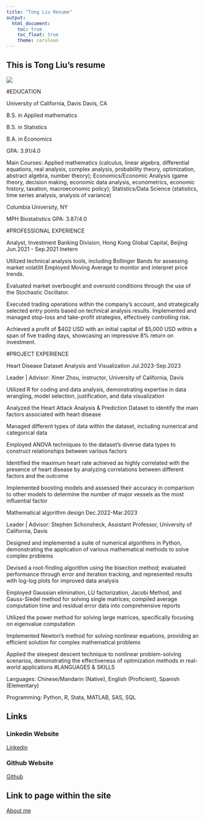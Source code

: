 ```yaml
---
title: "Tong Liu Resume"
output: 
  html_document:
    toc: true
    toc_float: true
    theme: cerulean
---
```


## This is Tong Liu's resume
![](images/tlimg.jpg)

#EDUCATION	

University of California, Davis Davis, CA

B.S. in Applied mathematics

B.S. in Statistics

B.A. in Economics

GPA: 3.91/4.0

Main Courses: Applied mathematics (calculus, linear algebra, differential equations, real analysis, complex analysis, probability theory, optimization, abstract algebra, number theory); Economics/Economic Analysis (game theory, decision making, economic data analysis, econometrics, economic history, taxation, macroeconomic policy); Statistics/Data Science (statistics, time series analysis, analysis of variance)

Columbia University, NY

MPH Biostatistics GPA: 3.87/4.0

#PROFESSIONAL EXPERIENCE	

Analyst, Investment Banking Division, Hong Kong Global Capital, Beijing    	Jun.2021 - Sep.2021 Inetern	

Utilized technical analysis tools, including Bollinger Bands for assessing market volatilit
Employed Moving Average to monitor and interpret price trends.

Evaluated market overbought and oversold conditions through the use of the Stochastic Oscillator.

Executed trading operations within the company's account, and strategically  selected entry points based on technical analysis results.
Implemented and managed stop-loss and take-profit strategies, effectively controlling risk.

Achieved a profit of $402 USD with an initial capital of $5,000 USD within a span of five trading days, showcasing an impressive 8% return on investment.

#PROJECT EXPERIENCE

Heart Disease Dataset Analysis and Visualization      	Jul.2023-Sep.2023

Leader | Advisor: Xiner Zhou, instructor, University of California, Davis

Utilized R for coding and data analysis, demonstrating expertise in data wrangling, model selection, justification, and data visualization

Analyzed the Heart Attack Analysis & Prediction Dataset to identify the main factors associated with heart disease

Managed different types of data within the dataset, including numerical and categorical data

Employed ANOVA techniques to the dataset's diverse data types to construct relationships between various factors

Identified the maximum heart rate achieved as highly correlated with the presence of heart disease by analyzing correlations between different factors and the outcome

Implemented boosting models and assessed their accuracy in comparison to other models to determine the number of major vessels as the most influential factor

Mathematical algorithm design	Dec.2022-Mar.2023

Leader | Advisor: Stephen Schonsheck, Assistant Professor, University of California, Davis

Designed and implemented a suite of numerical algorithms in Python, demonstrating the application of various mathematical methods to solve complex problems

Devised a root-finding algorithm using the bisection method; evaluated performance through error and iteration tracking, and represented results with log-log plots for improved data analysis

Employed Gaussian elimination, LU factorization, Jacobi Method, and Gauss-Siedel method for solving single matrices; compiled average computation time and residual error data into comprehensive reports

Utilized the power method for solving large matrices, specifically focusing on eigenvalue computation

Implemented Newton's method for solving nonlinear equations, providing an efficient solution for complex mathematical problems

Applied the steepest descent technique to nonlinear problem-solving scenarios, demonstrating the effectiveness of optimization methods in real-world applications
#LANGUAGES & SKILLS	

Languages: Chinese/Mandarin (Native), English (Proficient), Spanish (Elementary)

Programming: Python, R, Stata, MATLAB, SAS, SQL


## Links {.tabset}

### Linkedin Website

[Linkedin](https://www.linkedin.com/in/tong-liu-a86775275/)

### Github Website

[Github](https://github.com/tliu121-121/)

## Link to page within the site

[About me](about.html)